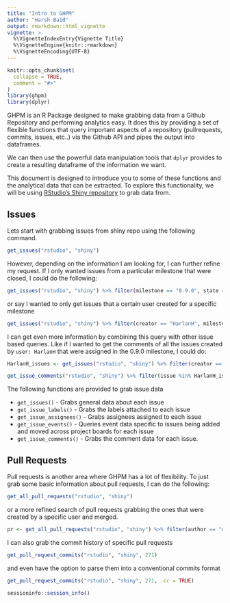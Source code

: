 ```yaml
---
title: "Intro to GHPM"
author: "Harsh Baid"
output: rmarkdown::html_vignette
vignette: >
  %\VignetteIndexEntry{Vignette Title}
  %\VignetteEngine{knitr::rmarkdown}
  %\VignetteEncoding{UTF-8}
---
```


```r
knitr::opts_chunk$set(
  collapse = TRUE,
  comment = "#>"
)
library(ghpm)
library(dplyr)
```

GHPM is an R Package designed to make grabbing data from a Github Repository and performing analytics easy. It does this by providing a set of flexible functions that query important aspects of a repository (pullrequests, commits, issues, etc..) via the Github API and pipes the output into dataframes.

We can then use the powerful data manipulation tools that `dplyr` provides to create a resulting dataframe of the information we want.

This document is designed to introduce you to some of these functions and the analytical data that can be extracted. To explore this functionality, we will be using [RStudio's Shiny repository](https://github.com/rstudio/shiny) to grab data from.

## Issues

Lets start with grabbing issues from shiny repo using the following command.
```r
get_issues("rstudio", "shiny")
```

However, depending on the information I am looking for, I can further refine my request. If I only wanted issues from a particular milestone that were closed, I could do the following:
```r
get_issues("rstudio", "shiny") %>% filter(milestone == "0.9.0", state == "CLOSED")
```

or say I wanted to only get issues that a certain user created for a specific milestone
```r
get_issues("rstudio", "shiny") %>% filter(creator == "HarlanH", milestone == "0.9.0")
```

I can get even more information by combining this query with other issue based queries. Like if I wanted to get the comments of all the issues created by `user: HarlanH` that were assigned in the 0.9.0 milestone, I could do:
```r
HarlanH_issues <- get_issues("rstudio", "shiny") %>% filter(creator == "HarlanH", milestone == "0.9.0")

get_issue_comments("rstudio", "shiny") %>% filter(issue %in% HarlanH_issues$issue)
```

The following functions are provided to grab issue data

* `get_issues()` - Grabs general data about each issue
* `get_issue_labels()` - Grabs the labels attached to each issue
* `get_issue_assignees()` - Grabs assignees assigned to each issue
* `get_issue_events()` - Queries event data specific to issues being added and moved across project boards for each issue
* `get_issue_comments()` - Grabs the comment data for each issue.

## Pull Requests

Pull requests is another area where GHPM has a lot of flexibility. To just grab some basic information about pull requests, I can do the following:
```r
get_all_pull_requests("rstudio", "shiny")
```

or a more refined search of pull requests grabbing the ones that were created by a specific user and merged.
```r
pr <- get_all_pull_requests("rstudio", "shiny") %>% filter(author == "wch", state == "MERGED")
```

I can also grab the commit history of specific pull requests
```r
get_pull_request_commits("rstudio", "shiny", 271)
```

and even have the option to parse them into a conventional commits format
```r
get_pull_request_commits("rstudio", "shiny", 271, .cc = TRUE)
```

```r
sessioninfo::session_info()
```

